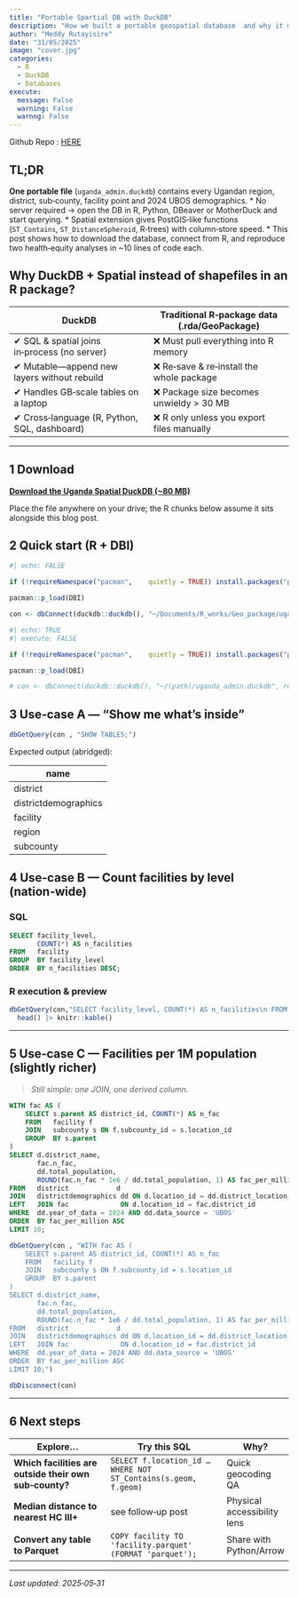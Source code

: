 ```yaml
---
title: "Portable Spartial DB with DuckDB"
description: "How we built a portable geospatial database  and why it matters"
author: "Meddy Rutayisire"
date: "31/05/2025"
image: "cover.jpg"
categories:
  - R
  - DuckDB
  - Databases
execute:
  message: False
  warning: False
  warnng: False
---
```


Github Repo : [HERE](https://github.com/rutayisire24/website/tree/main/blog/Maps%20in%20R)


## TL;DR

**One portable file** (`uganda_admin.duckdb`) contains every Ugandan region, district, sub‑county, facility point and 2024 UBOS demographics.
* No server required → open the DB in R, Python, DBeaver or MotherDuck and start querying.
* Spatial extension gives PostGIS‑like functions (`ST_Contains`, `ST_DistanceSpheroid`, R‑trees) with column‑store speed.
* This post shows how to download the database, connect from R, and reproduce two health‑equity analyses in \~10 lines of code each.



## Why DuckDB + Spatial instead of shapefiles in an R package?

| DuckDB                                       | Traditional R‑package data (.rda/GeoPackage) |
| -------------------------------------------- | -------------------------------------------- |
| ✔ SQL & spatial joins in‑process (no server) | ❌ Must pull everything into R memory         |
| ✔ Mutable—append new layers without rebuild  | ❌ Re‑save & re‑install the whole package     |
| ✔ Handles GB‑scale tables on a laptop        | ❌ Package size becomes unwieldy > 30 MB      |
| ✔ Cross‑language (R, Python, SQL, dashboard) | ❌ R only unless you export files manually    |

---

## 1 Download

[**Download the Uganda Spatial DuckDB (\~80 MB)**](https://drive.google.com/drive/folders/1RlOzJkWr3efQznkXpF9CT5OdT8bPEeHY?usp=sharing){.btn .btn-primary}

Place the file anywhere on your drive; the R chunks below assume it sits alongside this blog post.



## 2 Quick start (R + DBI)

```r
#| echo: FALSE

if (!requireNamespace("pacman",    quietly = TRUE)) install.packages("pacman")

pacman::p_load(DBI)

con <- dbConnect(duckdb::duckdb(), "~/Documents/R_works/Geo_package/uganda_admin.duckdb", read_only = TRUE)


```

```r
#| echo: TRUE
#| execute: FALSE

if (!requireNamespace("pacman",    quietly = TRUE)) install.packages("pacman")

pacman::p_load(DBI)

# con <- dbConnect(duckdb::duckdb(), "~/(path)/uganda_admin.duckdb", read_only = TRUE)

```



## 3 Use‑case A — “Show me what’s inside”

```r
dbGetQuery(con , "SHOW TABLES;")
```

Expected output (abridged):

| name                 |
| -------------------- |
| district             |
| districtdemographics |
| facility             |
| region               |
| subcounty            |


## 4 Use‑case B — Count facilities by level (nation‑wide)

### SQL

```sql
SELECT facility_level,
       COUNT(*) AS n_facilities
FROM   facility
GROUP  BY facility_level
ORDER  BY n_facilities DESC;
```

### R execution & preview

```r
dbGetQuery(con,"SELECT facility_level, COUNT(*) AS n_facilities\n FROM facility\n GROUP BY facility_level\n ORDER BY n_facilities DESC;") |> 
  head() |> knitr::kable()
```

---

## 5 Use‑case C — Facilities per 1M population (slightly richer)

> *Still simple: one JOIN, one derived column.*

```sql
WITH fac AS (
    SELECT s.parent AS district_id, COUNT(*) AS n_fac
    FROM   facility f
    JOIN   subcounty s ON f.subcounty_id = s.location_id
    GROUP  BY s.parent
)
SELECT d.district_name,
       fac.n_fac,
       dd.total_population,
       ROUND(fac.n_fac * 1e6 / dd.total_population, 1) AS fac_per_million
FROM   district            d
JOIN   districtdemographics dd ON d.location_id = dd.district_location_id
LEFT   JOIN fac             ON d.location_id = fac.district_id
WHERE  dd.year_of_data = 2024 AND dd.data_source = 'UBOS'
ORDER  BY fac_per_million ASC
LIMIT 10;
```

```r
dbGetQuery(con , "WITH fac AS (
    SELECT s.parent AS district_id, COUNT(*) AS n_fac
    FROM   facility f
    JOIN   subcounty s ON f.subcounty_id = s.location_id
    GROUP  BY s.parent
)
SELECT d.district_name,
       fac.n_fac,
       dd.total_population,
       ROUND(fac.n_fac * 1e6 / dd.total_population, 1) AS fac_per_million
FROM   district            d
JOIN   districtdemographics dd ON d.location_id = dd.district_location_id
LEFT   JOIN fac             ON d.location_id = fac.district_id
WHERE  dd.year_of_data = 2024 AND dd.data_source = 'UBOS'
ORDER  BY fac_per_million ASC
LIMIT 10;")

dbDisconnect(con)
```

---

## 6 Next steps

| Explore…                                               | Try this SQL                                                   | Why?                        |
| ------------------------------------------------------ | -------------------------------------------------------------- | --------------------------- |
| **Which facilities are outside their own sub‑county?** | `SELECT f.location_id … WHERE NOT ST_Contains(s.geom, f.geom)` | Quick geocoding QA          |
| **Median distance to nearest HC III+**                 | see follow‑up post                                             | Physical accessibility lens |
| **Convert any table to Parquet**                       | `COPY facility TO 'facility.parquet' (FORMAT 'parquet');`      | Share with Python/Arrow     |

---


*Last updated: 2025‑05‑31*
